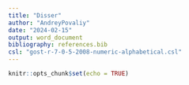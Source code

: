 ```yaml
---
title: "Disser"
author: "AndreyPovaliy"
date: "2024-02-15"
output: word_document
bibliography: references.bib
csl: "gost-r-7-0-5-2008-numeric-alphabetical.csl"
---
```

```r
knitr::opts_chunk$set(echo = TRUE)
```
